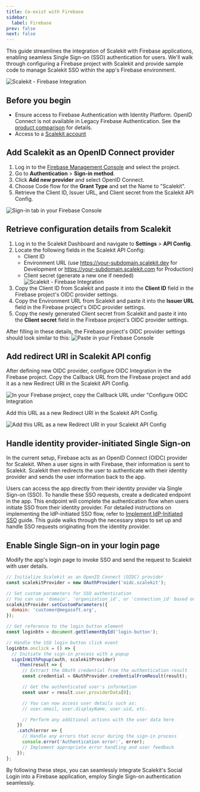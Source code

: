 ```yaml
---
title: Co-exist with Firebase
sidebar:
  label: Firebase
prev: false
next: false
---
```



This guide streamlines the integration of Scalekit with Firebase applications, enabling seamless Single Sign-on (SSO) authentication for users. We'll walk through configuring a Firebase project with Scalekit and provide sample code to manage Scalekit SSO within the app's Firebase environment.

![Scalekit - Firebase Integration](@/assets/docs/guides/auth-systems/firebase/0.png)

## Before you begin

- Ensure access to Firebase Authentication with Identity Platform. OpenID Connect is not available
  in Legacy Firebase Authentication. See the
  <a href="https://cloud.google.com/identity-platform/docs/product-comparison" target="_blank">product comparison</a> for
  details.
- Access to a <a href="https://app.scalekit.com" target="_blank">Scalekit account</a>

## Add Scalekit as an OpenID Connect provider

<Steps>

1. Log in to the <a href="https://console.firebase.google.com/" target="_blank">Firebase Management Console</a> and select the
   project.
2. Go to **Authentication** > **Sign-in method**.
3. Click **Add new provider** and select OpenID Connect.
4. Choose Code flow for the **Grant Type** and set the Name to "Scalekit".
5. Retrieve the Client ID, Issuer URL, and Client secret from the Scalekit API Config.

</Steps>

![Sign-in tab in your Firebase Console](@/assets/docs/guides/auth-systems/firebase/1.png)

## Retrieve configuration details from Scalekit

<Steps>

1. Log in to the Scalekit Dashboard and navigate to **Settings** > **API Config**.
2. Locate the following fields in the Scalekit API Config:
   - Client ID
   - Environment URL (use https://your-subdomain.scalekit.dev for Development or https://your-subdomain.scalekit.com for Production)
   - Client secret (generate a new one if needed)
   ![Scalekit - Firebase Integration](@/assets/docs/guides/auth-systems/firebase/2.png)
3. Copy the Client ID from Scalekit and paste it into the **Client ID** field in the Firebase project's OIDC provider settings.
4. Copy the Environment URL from Scalekit and paste it into the **Issuer URL** field in the Firebase project's OIDC provider settings.
5. Copy the newly generated Client secret from Scalekit and paste it into the **Client secret** field in the Firebase project's OIDC provider settings.

</Steps>

After filling in these details, the Firebase project's OIDC provider settings should look similar to this:
![Paste in your Firebase Console](@/assets/docs/guides/auth-systems/firebase/3.png)

## Add redirect URI in Scalekit API config

After defining new OIDC provider, configure OIDC Integration in the Firebase project. Copy the Callback URL from the Firebase project and add it as a new Redirect URI in the Scalekit API Config.

![In your Firebase project, copy the Callback URL under "Configure OIDC Integration](@/assets/docs/guides/auth-systems/firebase/4.png)

Add this URL as a new Redirect URI in the Scalekit API Config.

![Add this URL as a new Redirect URI in your Scalekit API Config](@/assets/docs/guides/auth-systems/firebase/5.png)

## Handle identity provider-initiated Single Sign-on

In the current setup, Firebase acts as an OpenID Connect (OIDC) provider for Scalekit. When a user signs in with Firebase, their information is sent to Scalekit. Scalekit then redirects the user to authenticate with their identity provider and sends the user information back to the app.

Users can access the app directly from their identity provider via Single Sign-on (SSO). To handle these SSO requests, create a dedicated endpoint in the app. This endpoint will complete the authentication flow when users initiate SSO from their identity provider. For detailed instructions
on implementing the IdP-initiated SSO flow, refer to [Implement IdP-Initiated SSO](/guides/sso/idp-init-sso/) guide. This guide walks through the necessary steps to set up and handle SSO requests originating from the identity provider.

## Enable Single Sign-on in your login page

Modify the app's login page to invoke SSO and send the request to Scalekit with user details.

```javascript {2, 6-8, 13 } title="Login.js" showLineNumbers="false" wrap
// Initialize Scalekit as an OpenID Connect (OIDC) provider
const scalekitProvider = new OAuthProvider('oidc.scalekit');

// Set custom parameters for SSO authentication
// You can use 'domain', 'organization_id', or 'connection_id' based on your setup
scalekitProvider.setCustomParameters({
  domain: 'customer@megasoft.org',
});

// Get reference to the login button element
const loginbtn = document.getElementById('login-button');

// Handle the SSO login button click event
loginbtn.onclick = () => {
  // Initiate the sign-in process with a popup
  signInWithPopup(auth, scalekitProvider)
    .then(result => {
      // Extract the OAuth credential from the authentication result
      const credential = OAuthProvider.credentialFromResult(result);

      // Get the authenticated user's information
      const user = result.user.providerData[0];

      // You can now access user details such as:
      // user.email, user.displayName, user.uid, etc.

      // Perform any additional actions with the user data here
    })
    .catch(error => {
      // Handle any errors that occur during the sign-in process
      console.error('Authentication error:', error);
      // Implement appropriate error handling and user feedback
    });
};
```

By following these steps, you can seamlessly integrate Scalekit's Social Login into a Firebase application, employ Single Sign-on authentication seamlessly.
